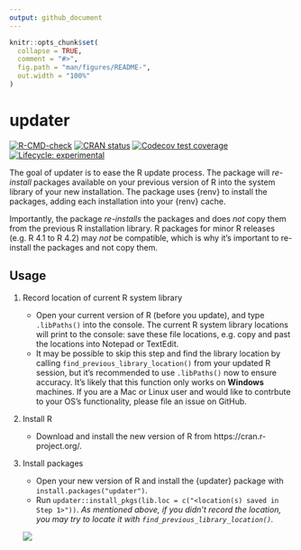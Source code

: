 ```yaml
---
output: github_document
---
```


<!-- README.md is generated from README.Rmd. Please edit that file -->

```r
knitr::opts_chunk$set(
  collapse = TRUE,
  comment = "#>",
  fig.path = "man/figures/README-",
  out.width = "100%"
)
```

# updater

<!-- badges: start -->
[![R-CMD-check](https://github.com/ddsjoberg/updater/actions/workflows/R-CMD-check.yaml/badge.svg)](https://github.com/ddsjoberg/updater/actions/workflows/R-CMD-check.yaml)
[![CRAN status](https://www.r-pkg.org/badges/version/updater)](https://CRAN.R-project.org/package=updater)
[![Codecov test coverage](https://codecov.io/gh/ddsjoberg/updater/branch/main/graph/badge.svg)](https://app.codecov.io/gh/ddsjoberg/updater?branch=main)
[![Lifecycle: experimental](https://img.shields.io/badge/lifecycle-experimental-orange.svg)](https://lifecycle.r-lib.org/articles/stages.html#experimental)
<!-- badges: end -->

The goal of updater is to ease the R update process.
The package will _re-install_ packages available on your previous version of R into the system library of your new installation.
The package uses {renv} to install the packages, adding each installation into your {renv} cache.

Importantly, the package _re-installs_ the packages and does _not_ copy them from the previous R installation library.
R packages for minor R releases (e.g. R 4.1 to R 4.2) may _not_ be compatible, which is why it's important to re-install the packages and not copy them.

## Usage

1. Record location of current R system library

    - Open your current version of R (before you update), and type `.libPaths()` into the console.
    The current R system library locations will print to the console: save these file locations, e.g. copy and past the locations into Notepad or TextEdit.
    - It may be possible to skip this step and find the library location by calling `find_previous_library_location()` from your updated R session,
      but it's recommended to use `.libPaths()` now to ensure accuracy.
      It's likely that this function only works on **Windows** machines. 
      If you are a Mac or Linux user and would like to contrbute to your OS's functionality, please file an issue on GitHub.

2. Install R

    - Download and install the new version of R from https://cran.r-project.org/.

3. Install packages

    - Open your new version of R and install the {updater} package with `install.packages("updater")`.
    - Run `updater::install_pkgs(lib.loc = c("<location(s) saved in Step 1>"))`. 
      *As mentioned above, if you didn't record the location, you may try to locate it with `find_previous_library_location()`.*  
    
    <img src = "https://github.com/ddsjoberg/updater/blob/main/man/figures/install_screenshot.png?raw=true">
